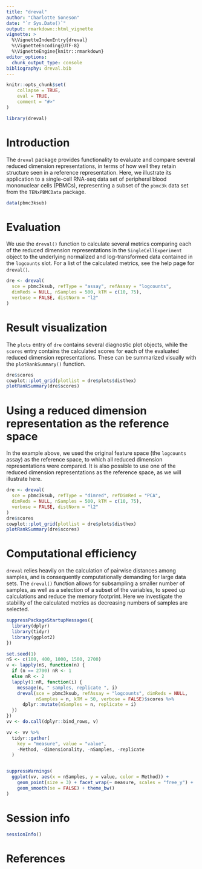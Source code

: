 ```yaml
---
title: "dreval"
author: "Charlotte Soneson"
date: "`r Sys.Date()`"
output: rmarkdown::html_vignette
vignette: >
  %\VignetteIndexEntry{dreval}
  %\VignetteEncoding{UTF-8}
  %\VignetteEngine{knitr::rmarkdown}
editor_options: 
  chunk_output_type: console
bibliography: dreval.bib
---
```


```r
knitr::opts_chunk$set(
    collapse = TRUE,
    eval = TRUE,
    comment = "#>"
)
```

```r
library(dreval)
```

# Introduction

The `dreval` package provides functionality to evaluate and compare several
reduced dimension representations, in terms of how well they retain structure
seen in a reference representation. Here, we illustrate its application to a
single-cell RNA-seq data set of peripheral blood mononuclear cells (PBMCs),
representing a subset of the `pbmc3k` data set from the `TENxPBMCData` package.

```r
data(pbmc3ksub)
```

# Evaluation

We use the `dreval()` function to calculate several metrics comparing each of
the reduced dimension representations in the `SingleCellExperiment` object to
the underlying normalized and log-transformed data contained in the `logcounts`
slot. For a list of the calculated metrics, see the help page for `dreval()`.

```r
dre <- dreval(
  sce = pbmc3ksub, refType = "assay", refAssay = "logcounts", 
  dimReds = NULL, nSamples = 500, kTM = c(10, 75), 
  verbose = FALSE, distNorm = "l2"
)
```

# Result visualization

The `plots` entry of `dre` contains several diagnostic plot objects, while the
`scores` entry contains the calculated scores for each of the evaluated reduced
dimension representations. These can be summarized visually with the
`plotRankSummary()` function.

```r
dre$scores
cowplot::plot_grid(plotlist = dre$plots$disthex)
plotRankSummary(dre$scores)
```

# Using a reduced dimension representation as the reference space

In the example above, we used the original feature space (the `logcounts` assay)
as the reference space, to which all reduced dimension representations were
compared. It is also possible to use one of the reduced dimension
representations as the reference space, as we will illustrate here.

```r
dre <- dreval(
  sce = pbmc3ksub, refType = "dimred", refDimRed = "PCA", 
  dimReds = NULL, nSamples = 500, kTM = c(10, 75), 
  verbose = FALSE, distNorm = "l2"
)
dre$scores
cowplot::plot_grid(plotlist = dre$plots$disthex)
plotRankSummary(dre$scores)
```

# Computational efficiency

`dreval` relies heavily on the calculation of pairwise distances among samples,
and is consequently computationally demanding for large data sets. The
`dreval()` function allows for subsampling a smaller number of samples, as well
as a selection of a subset of the variables, to speed up calculations and reduce
the memory footprint. Here we investigate the stability of the calculated
metrics as decreasing numbers of samples are selected.

```r
suppressPackageStartupMessages({
  library(dplyr)
  library(tidyr)
  library(ggplot2)
})

set.seed(1)
nS <- c(100, 400, 1000, 1500, 2700)
v <- lapply(nS, function(n) {
  if (n == 2700) nR <- 1
  else nR <- 2
  lapply(1:nR, function(i) {
    message(n, " samples, replicate ", i)
    dreval(sce = pbmc3ksub, refAssay = "logcounts", dimReds = NULL,
           nSamples = n, kTM = 50, verbose = FALSE)$scores %>%
      dplyr::mutate(nSamples = n, replicate = i)
  })
})
vv <- do.call(dplyr::bind_rows, v)

vv <- vv %>%
  tidyr::gather(
    key = "measure", value = "value", 
    -Method, -dimensionality, -nSamples, -replicate
  )


suppressWarnings(
  ggplot(vv, aes(x = nSamples, y = value, color = Method)) + 
    geom_point(size = 3) + facet_wrap(~ measure, scales = "free_y") + 
    geom_smooth(se = FALSE) + theme_bw()
)
```

# Session info

```r
sessionInfo()
```

# References
